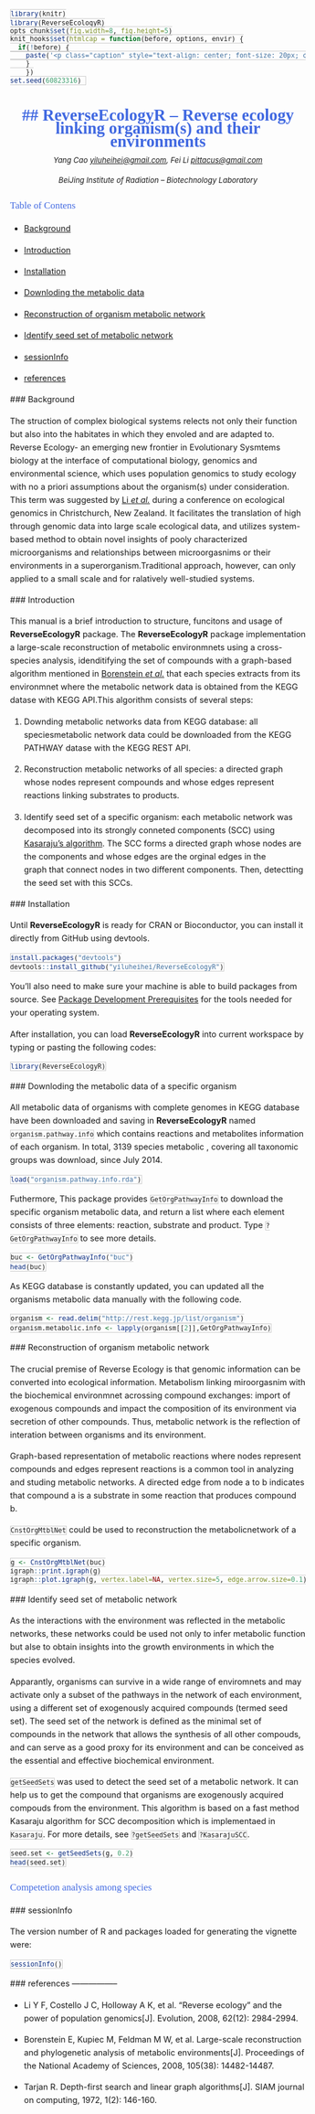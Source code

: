 <!--
%\VignetteEngine{knitr::docco_linear}
%\VignetteIndexEntry{ReverseEcology}
-->
```r
library(knitr)
library(ReverseEcologyR)
opts_chunk$set(fig.width=8, fig.height=5)
knit_hooks$set(htmlcap = function(before, options, envir) {
  if(!before) {
    paste('<p class="caption" style="text-align: center; font-size: 20px; color: blue">',options$htmlcap,"</p>",sep="")
    }
    })
set.seed(60823316) 
```
<STYLE type="text/css">
  h1,h2,h3,h4,h5 { 
    font-family: palatino, georgia, serif;
    color: royalblue;
  }
    h1, h2, h6{
    text-align: center;
  }
  body{
    font-size: 0.9em;
    line-height: 23px;
  }
  h3{
  font-weight: normal;
  }
  h6{
        font-size: 0.9em;
        font-weight: normal;
        line-height: 5px;      
   }
   hr{
     border-top-style: solid;
     border-top-width: medium;
   }
  code {
    font-size: 80%;
    line-height: 140%;
    border: 1px solid #ccc;
  }
   @media print{
  hr { 
      visibility: inherit;
      page-break-before: auto;
    }
   p {
    align. 
   }
 </STYLE>


## ReverseEcologyR -- Reverse ecology linking organism(s) and their environments 
========================================================

###### Yang Cao  <yiluheihei@gmail.com>, Fei Li <pittacus@gmail.com>  
###### BeiJing Institute of Radiation -- Biotechnology Laboratory

### Table of Contens

* [Background](#background)

* [Introduction](#intro)

* [Installation](#install)

* [Downloding the metabolic data](#metadata)

* [Reconstruction of organism metabolic network](#reconstruct)

* [Identify seed set of  metabolic network](#seedset)

* [sessionInfo](#session)

* [references](#ref)

<a id="background"></a>
### Background

The struction of complex biological systems relects not only their function but
also into the habitates in which they envoled and are adapted to. Reverse 
Ecology- an emerging new frontier in Evolutionary Sysmtems biology at the 
interface of computational biology, genomics and environmental science, which 
uses population genomics to study ecology with no a priori assumptions about the
organism(s) under consideration. This term was suggested by [Li *et al.*](#reversecology) 
during a conference on ecological genomics in Christchurch, New Zealand. It 
facilitates the translation of high through genomic data into large scale 
ecological data, and utilizes system-based method to obtain novel insights of 
pooly characterized microorganisms and relationships between microorgasnims or 
their environments in a superorganism.Traditional approach, however, can only 
applied to a small scale and for ralatively well-studied systems.

<a id="intro"></a>
### Introduction

This manual is a brief introduction to structure, funcitons and usage of 
**ReverseEcologyR** package. The **ReverseEcologyR** package implementation a 
large-scale reconstruction of metabolic environmnets using a cross-species 
analysis, idenditifying the set of compounds with a graph-based algorithm mentioned
in [Borenstein *et al.*](#seedset) that each species extracts from its 
environmnet where the metabolic network data is obtained from the KEGG datase with 
KEGG API.This algorithm consists of several steps:

1. Downding metabolic networks data from KEGG database: all speciesmetabolic network data 
could be downloaded from the KEGG PATHWAY datase with the KEGG REST API.

2. Reconstruction metabolic networks of all species: a directed graph whose nodes represent compounds and whose edges represent reactions linking substrates to products.

3. Identify seed set of a specific organism: each metabolic network was decomposed into its
strongly conneted components (SCC) using [Kasaraju's algorithm](#Kasaraju). The SCC forms a directed graph whose nodes are the components and whose edges are the orginal edges in the  
graph that connect nodes in two different components. Then, detectting the seed set with this SCCs.

<a id="install"></a>
### Installation

Until **ReverseEcologyR** is ready for CRAN or Bioconductor, you can install it directly from GitHub using devtools.

```r
install.packages("devtools")
devtools::install_github("yiluheihei/ReverseEcologyR")
```

You'll also need to make sure your machine is able to build packages from source. See [Package Development Prerequisites](https://support.rstudio.com/hc/en-us/articles/200486498-Package-Development-Prerequisites) for the tools needed for your operating system.

After installation, you can load **ReverseEcologyR** into current workspace by typing or pasting the following codes:

```r
library(ReverseEcologyR)
```

<a id="metadata"></a>
### Downloding the metabolic data of a specific organism 

All metabolic data of organisms with complete genomes in KEGG database have been downloaded and saving in **ReverseEcologyR** named `organism.pathway.info` which contains reactions and metabolites information of each organism. In total, 3139 species metabolic , covering all taxonomic groups was download, since July 2014. 

```r
load("organism.pathway.info.rda")
```

Futhermore, This package provides `GetOrgPathwayInfo` to download the specific organism metabolic data, and return a list where each element consists of three elements: reaction, substrate and product. Type `?GetOrgPathwayInfo` to see more details.

```r
buc <- GetOrgPathwayInfo("buc")
head(buc)
```

As KEGG database is constantly updated, you can updated all the organisms metabolic data manually with the following code.

```r
organism <- read.delim("http://rest.kegg.jp/list/organism")
organism.metabolic.info <- lapply(organism[[2]],GetOrgPathwayInfo)
```

<a id="reconstruct"></a>
### Reconstruction of organism metabolic network 

The crucial premise of Reverse Ecology is that genomic information can be 
converted into ecological information. Metabolism linking  miroorgasnim  with 
the biochemical environmnet acrossing compound exchanges: import of exogenous 
compounds and impact the composition of its environment via secretion of other 
compounds. Thus, metabolic network is the reflection of interation between organisms and its environment.

Graph-based representation of metabolic reactions where nodes represent compounds and edges represent reactions is a  common tool in analyzing and studing metabolic networks. A directed edge from node a to b indicates that compound a is a substrate in some reaction that produces compound b.

`CnstOrgMtblNet` could be used to reconstruction the metabolicnetwork of a specific organism.

```r
g <- CnstOrgMtblNet(buc)
igraph::print.igraph(g)
igraph::plot.igraph(g, vertex.label=NA, vertex.size=5, edge.arrow.size=0.1)
```

<a id="seedset"></a>
### Identify seed set of  metabolic network 

As the interactions with the environment was reflected in the metabolic networks, these networks could be used not only to infer metabolic function but alse to obtain insights into the growth environments in which the species evolved. 

Apparantly, organisms can survive in a wide range of enviromnets and may activate only a subset of the pathways in the network of each environment, using a different set of exogenously acquired compounds (termed seed set). The seed set of the network is defined as the minimal set of compounds in the network that allows the synthesis of all other compouds, and can serve as a good proxy for its environment and can be conceived as the essential and effective biochemical environment. 

`getSeedSets` was used to detect the seed set of a metabolic network. It can help us to get the compound that organisms are exogenously acquired compouds from the environment. This algorithm is based on a fast method Kasaraju algorithm for SCC decomposition which is implementaed in `Kasaraju`. For more details, see `?getSeedSets` and `?KasarajuSCC`.

```r
seed.set <- getSeedSets(g, 0.2)
head(seed.set)
```
### Competetion analysis among species

<a id="session"></a>
### sessionInfo 

The version number of R and packages loaded for generating the vignette were:

```r
sessionInfo()
```
<a id="ref"></a>
### references
-----------------

* <a name="reversecology">Li Y F, Costello J C, Holloway A K, et al. "Reverse ecology" and the power of population genomics[J]. Evolution, 2008, 62(12): 2984-2994.</a>

* <a name="seedset">Borenstein E, Kupiec M, Feldman M W, et al. Large-scale reconstruction and phylogenetic analysis of metabolic environments[J]. Proceedings of the National Academy of Sciences, 2008, 105(38): 14482-14487.</a>

* <a name="Kasaraju">Tarjan R. Depth-first search and linear graph algorithms[J]. SIAM journal on computing, 1972, 1(2): 146-160.</a>

